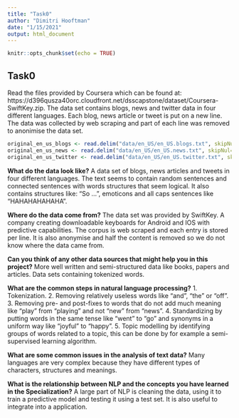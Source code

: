 ```yaml
---
title: "Task0"
author: "Dimitri Hooftman"
date: "1/15/2021"
output: html_document
---
```


```r
knitr::opts_chunk$set(echo = TRUE)
```

## Task0

Read the files provided by Coursera which can be found at: https://d396qusza40orc.cloudfront.net/dsscapstone/dataset/Coursera-SwiftKey.zip. The data set contains blogs, news and twitter data in four different languages. Each blog, news article or tweet is put on a new line. The data was collected by web scraping and part of each line was removed to anonimise the data set.
```r
original_en_us_blogs <- read.delim("data/en_US/en_US.blogs.txt", skipNul=TRUE, header=FALSE, quote="")
original_en_us_news <- read.delim("data/en_US/en_US.news.txt", skipNul=TRUE, header=FALSE, quote="")
original_en_us_twitter <- read.delim("data/en_US/en_US.twitter.txt", skipNul=TRUE, header=FALSE, quote="")
```

__What do the data look like?__
A data set of blogs, news articles and tweets in four different languages. The text seems to contain random sentences and connected sentences with words structures that seem logical. It also contains structures like: "So ...", emoticons and all caps sentences like "HAHAHAHAHAHA". 

__Where do the data come from?__
The data set was provided by SwiftKey. A company creating downloadable keyboards for Android and IOS with predictive capabilities. The corpus is web scraped and each entry is stored per line. It is also anonymise and half the content is removed so we do not know where the data came from.

__Can you think of any other data sources that might help you in this project?__
More well written and semi-structured data like books, papers and articles. Data sets containing tokenized words.

__What are the common steps in natural language processing?__
1. Tokenization. 
2. Removing relatively useless words like "and", "the" or "off". 
3. Removing pre- and post-fixes to words that do not add much meaning like "play" from "playing" and not "new" from "news".
4. Standardizing by putting words in the same tense like "went" to "go" and synonyms in a uniform way like "joyful" to "happy".
5. Topic modelling by identifying groups of words related to a topic, this can be done by for example a semi-supervised learning algorithm.

__What are some common issues in the analysis of text data?__
Many languages are very complex because they have different types of characters, structures and meanings. 

__What is the relationship between NLP and the concepts you have learned in the Specialization?__
A large part of NLP is cleaning the data, using it to train a predictive model and testing it using a test set. It is also useful to integrate into a application.

